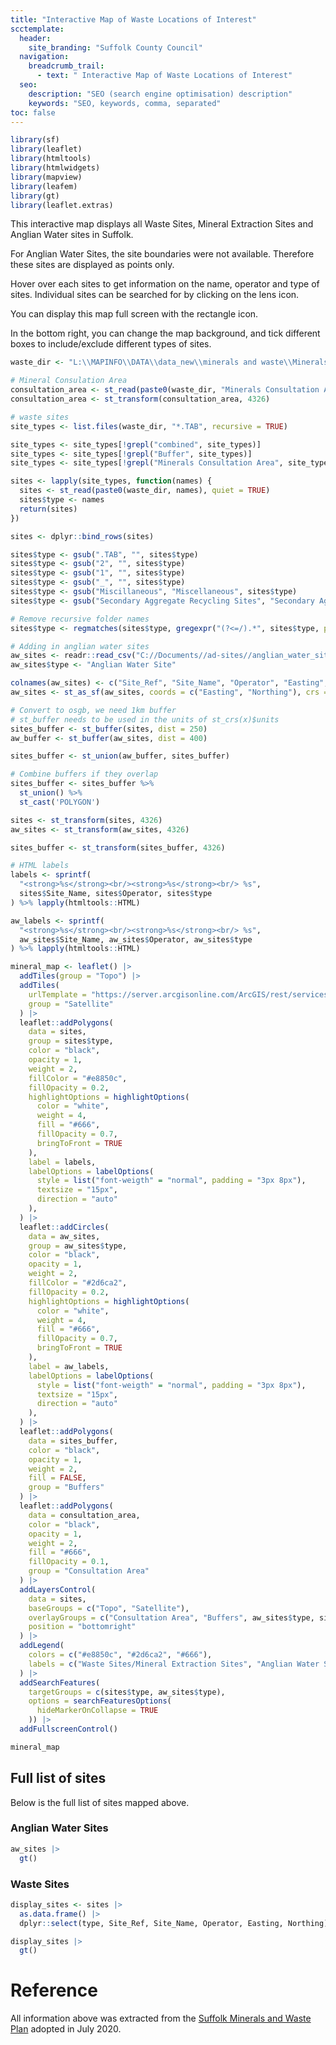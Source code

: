```yaml
---
title: "Interactive Map of Waste Locations of Interest"
scctemplate:
  header:
    site_branding: "Suffolk County Council"
  navigation:
    breadcrumb_trail:
      - text: " Interactive Map of Waste Locations of Interest"
  seo:
    description: "SEO (search engine optimisation) description"
    keywords: "SEO, keywords, comma, separated"
toc: false
---
```

```r
library(sf)
library(leaflet)
library(htmltools)
library(htmlwidgets)
library(mapview)
library(leafem)
library(gt)
library(leaflet.extras)
```

This interactive map displays all Waste Sites, Mineral Extraction Sites and Anglian Water sites in Suffolk.

For Anglian Water Sites, the site boundaries were not available. Therefore these sites are displayed as points only.

Hover over each sites to get information on the name, operator and type of sites. Individual sites can be searched for by clicking on the lens icon. 

You can display this map full screen with the rectangle icon.

In the bottom right, you can change the map background, and tick different boxes to include/exclude different types of sites.

```r
waste_dir <- "L:\\MAPINFO\\DATA\\data_new\\minerals and waste\\Minerals and Waste GIS\\"

# Mineral Consulation Area
consultation_area <- st_read(paste0(waste_dir, "Minerals Consultation Area.TAB"), drivers = "MapInfo File", quiet = TRUE)
consultation_area <- st_transform(consultation_area, 4326)

# waste sites
site_types <- list.files(waste_dir, "*.TAB", recursive = TRUE)

site_types <- site_types[!grepl("combined", site_types)]
site_types <- site_types[!grepl("Buffer", site_types)]
site_types <- site_types[!grepl("Minerals Consultation Area", site_types)]

sites <- lapply(site_types, function(names) {
  sites <- st_read(paste0(waste_dir, names), quiet = TRUE)
  sites$type <- names
  return(sites)
})

sites <- dplyr::bind_rows(sites)

sites$type <- gsub(".TAB", "", sites$type)
sites$type <- gsub("2", "", sites$type)
sites$type <- gsub("1", "", sites$type)
sites$type <- gsub("_", "", sites$type)
sites$type <- gsub("Miscillaneous", "Miscellaneous", sites$type)
sites$type <- gsub("Secondary Aggregate Recycling Sites", "Secondary Aggregate Recycling", sites$type)

# Remove recursive folder names
sites$type <- regmatches(sites$type, gregexpr("(?<=/).*", sites$type, perl=TRUE))

# Adding in anglian water sites
aw_sites <- readr::read_csv("C://Documents//ad-sites//anglian_water_sites.csv")
aw_sites$type <- "Anglian Water Site"

colnames(aw_sites) <- c("Site_Ref", "Site_Name", "Operator", "Easting", "Northing", "type")
aw_sites <- st_as_sf(aw_sites, coords = c("Easting", "Northing"), crs = 27700)

# Convert to osgb, we need 1km buffer
# st_buffer needs to be used in the units of st_crs(x)$units
sites_buffer <- st_buffer(sites, dist = 250)
aw_buffer <- st_buffer(aw_sites, dist = 400)

sites_buffer <- st_union(aw_buffer, sites_buffer)

# Combine buffers if they overlap
sites_buffer <- sites_buffer %>% 
  st_union() %>% 
  st_cast('POLYGON')

sites <- st_transform(sites, 4326)
aw_sites <- st_transform(aw_sites, 4326)

sites_buffer <- st_transform(sites_buffer, 4326)

# HTML labels
labels <- sprintf(
  "<strong>%s</strong><br/><strong>%s</strong><br/> %s",
  sites$Site_Name, sites$Operator, sites$type
) %>% lapply(htmltools::HTML)

aw_labels <- sprintf(
  "<strong>%s</strong><br/><strong>%s</strong><br/> %s",
  aw_sites$Site_Name, aw_sites$Operator, aw_sites$type
) %>% lapply(htmltools::HTML)

mineral_map <- leaflet() |> 
  addTiles(group = "Topo") |> 
  addTiles(
    urlTemplate = "https://server.arcgisonline.com/ArcGIS/rest/services/World_Imagery/MapServer/tile/{z}/{y}/{x}",
    group = "Satellite"
  ) |> 
  leaflet::addPolygons(
    data = sites,
    group = sites$type,
    color = "black",
    opacity = 1,
    weight = 2,
    fillColor = "#e8850c",
    fillOpacity = 0.2,
    highlightOptions = highlightOptions(
      color = "white",
      weight = 4,
      fill = "#666",
      fillOpacity = 0.7,
      bringToFront = TRUE
    ),
    label = labels,
    labelOptions = labelOptions(
      style = list("font-weigth" = "normal", padding = "3px 8px"),
      textsize = "15px",
      direction = "auto"
    ),
  ) |> 
  leaflet::addCircles(
    data = aw_sites,
    group = aw_sites$type,
    color = "black",
    opacity = 1,
    weight = 2,
    fillColor = "#2d6ca2",
    fillOpacity = 0.2,
    highlightOptions = highlightOptions(
      color = "white",
      weight = 4,
      fill = "#666",
      fillOpacity = 0.7,
      bringToFront = TRUE
    ),
    label = aw_labels,
    labelOptions = labelOptions(
      style = list("font-weigth" = "normal", padding = "3px 8px"),
      textsize = "15px",
      direction = "auto"
    ),
  ) |> 
  leaflet::addPolygons(
    data = sites_buffer,
    color = "black",
    opacity = 1,
    weight = 2,
    fill = FALSE,
    group = "Buffers"
  ) |> 
  leaflet::addPolygons(
    data = consultation_area,
    color = "black",
    opacity = 1,
    weight = 2,
    fill = "#666",
    fillOpacity = 0.1,
    group = "Consultation Area"
  ) |> 
  addLayersControl(
    data = sites,
    baseGroups = c("Topo", "Satellite"),
    overlayGroups = c("Consultation Area", "Buffers", aw_sites$type, sites$type),
    position = "bottomright"
  ) |> 
  addLegend(
    colors = c("#e8850c", "#2d6ca2", "#666"),
    labels = c("Waste Sites/Mineral Extraction Sites", "Anglian Water Sites", "Consultation Area")
  ) |>
  addSearchFeatures(
    targetGroups = c(sites$type, aw_sites$type),
    options = searchFeaturesOptions(
      hideMarkerOnCollapse = TRUE
    )) |> 
  addFullscreenControl()

mineral_map
```

## Full list of sites

Below is the full list of sites mapped above.

### Anglian Water Sites

```r

aw_sites |> 
  gt()

```

### Waste Sites 

```r

display_sites <- sites |> 
  as.data.frame() |> 
  dplyr::select(type, Site_Ref, Site_Name, Operator, Easting, Northing)

display_sites |> 
  gt()

```

# Reference

All information above was extracted from the [Suffolk Minerals and Waste Plan](https://www.suffolk.gov.uk/planning-waste-and-environment/minerals-and-waste-policy/suffolk-minerals-and-waste-development-scheme/) adopted in July 2020.
